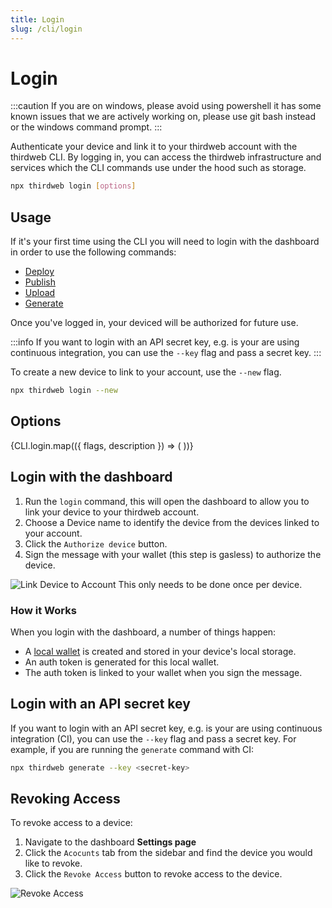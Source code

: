 ```yaml
---
title: Login
slug: /cli/login
---
```



# Login

:::caution
If you are on windows, please avoid using powershell it has some known issues that we are actively working on, please use git bash instead or the windows command prompt.
:::

Authenticate your device and link it to your thirdweb account with the thirdweb CLI.
By logging in, you can access the thirdweb infrastructure and services which the CLI commands use under the hood such as storage.

```bash
npx thirdweb login [options]
```

## Usage

If it's your first time using the CLI you will need to login with the dashboard in order to use the following commands:

- [Deploy](/deploy)
- [Publish](/publish)
- [Upload](/cli/upload)
- [Generate](/cli/generate)

Once you've logged in, your deviced will be authorized for future use.

:::info
If you want to login with an API secret key, e.g. is your are using continuous integration, you can use the `--key` flag and pass a secret key.
:::

To create a new device to link to your account, use the `--new` flag.

```bash
npx thirdweb login --new
```

## Options

<div>
  {CLI.login.map(({ flags, description }) => (
    <CLIOptions flags={flags} description={description} />
  ))}
</div>

## Login with the dashboard

1. Run the `login` command, this will open the dashboard to allow you to link your device to your thirdweb account.
2. Choose a Device name to identify the device from the devices linked to your account.
3. Click the `Authorize device` button.
4. Sign the message with your wallet (this step is gasless) to authorize the device.

![Link Device to Account](/assets/dashboard/link-device-cli-auth.png)
This only needs to be done once per device.

### How it Works

When you login with the dashboard, a number of things happen:

- A [local wallet](/wallet/local-wallet) is created and stored in your device's local storage.
- An auth token is generated for this local wallet.
- The auth token is linked to your wallet when you sign the message.

## Login with an API secret key

If you want to login with an API secret key, e.g. is your are using continuous integration (CI), you can use the `--key` flag and pass a secret key.
For example, if you are running the `generate` command with CI:

```bash
npx thirdweb generate --key <secret-key>
```

## Revoking Access

To revoke access to a device:

1. Navigate to the dashboard **Settings page**
2. Click the `Acocunts` tab from the sidebar and find the device you would like to revoke.
3. Click the `Revoke Access` button to revoke access to the device.

![Revoke Access](/assets/dashboard/revoke-access-cli-auth.png)
